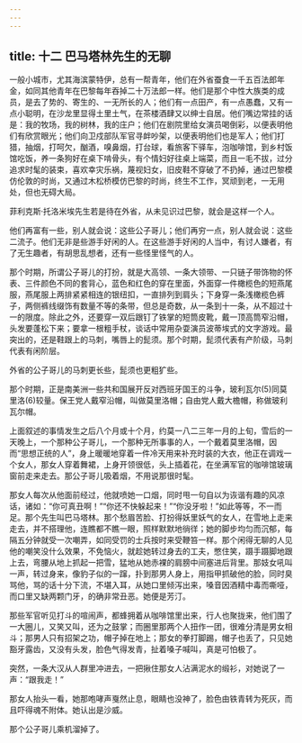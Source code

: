 ```yaml
---
---
---
```

title: 十二 巴马塔林先生的无聊
---





一般小城市，尤其海滨蒙特伊，总有一帮青年，他们在外省蚕食一千五百法郎年金，如同其他青年在巴黎每年吞掉二十万法郎一样。他们是那个中性大族类的成员，是去了势的、寄生的、一无所长的人；他们有一点田产，有一点愚蠢，又有一点小聪明，在沙龙里显得土里土气，在茶楼酒肆又以绅士自居。他们嘴边常挂的话是：我的牧场，我的树林，我的庄户；他们在剧院里给女演员喝倒彩，以便表明他们有欣赏眼光；他们向卫戍部队军官寻衅吵架，以便表明他们也是军人；他们打猎，抽烟，打呵欠，酗酒，嗅鼻烟，打台球，看旅客下驿车，泡咖啡馆，到乡村饭馆吃饭，养一条狗好在桌下啃骨头，有个情妇好往桌上端菜，而且一毛不拔，过分追求时髦的装束，喜欢幸灾乐祸，蔑视妇女，旧皮鞋不穿破了不扔掉，通过巴黎模仿伦敦的时尚，又通过木松桥模仿巴黎的时尚，终生不工作，冥顽到老，一无用处，但也无碍大局。

菲利克斯·托洛米埃先生若是待在外省，从未见识过巴黎，就会是这样一个人。

他们再富有一些，别人就会说：这些公子哥儿；他们再穷一点，别人就会说：这些二流子。他们无非是些游手好闲的人。在这些游手好闲的人当中，有讨人嫌者，有了无生趣者，有胡思乱想者，还有一些怪里怪气的人。

那个时期，所谓公子哥儿的打扮，就是大高领、一条大领带、一只链子带饰物的怀表、三件颜色不同的套背心，蓝色和红色的穿在里面，外面穿一件橄榄色的短燕尾服，燕尾服上两排紧紧相连的银纽扣，一直排列到肩头；下身穿一条浅橄榄色裤子，两侧裤线缀饰有数量不等的条带，但总是奇数，从一条到十一条，从不超过十一的限度。除此之外，还要穿一双后跟钉了铁掌的短筒皮靴，戴一顶高筒窄沿帽，头发要蓬松下来；要拿一根粗手杖，谈话中常用杂耍演员波蒂埃式的文字游戏。最突出的，还是鞋跟上的马刺，嘴唇上的髭须。那个时期，髭须代表有产阶级，马刺代表有闲阶层。

外省的公子哥儿的马刺更长些，髭须也更粗犷些。

那个时期，正是南美洲一些共和国展开反对西班牙国王的斗争，玻利瓦尔(5)同莫里洛(6)较量。保王党人戴窄沿帽，叫做莫里洛帽；自由党人戴大檐帽，称做玻利瓦尔帽。

上面叙述的事情发生之后八个月或十个月，约莫一八二三年一月的上旬，雪后的一天晚上，一个那种公子哥儿，一个那种无所事事的人，一个戴着莫里洛帽，因而“思想正统的人”，身上暖暖地穿着一件冷天用来补充时装的大衣，他正在调戏一个女人，那女人穿着舞裙，上身开领很低，头上插着花，在坐满军官的咖啡馆玻璃窗前走来走去。那公子哥儿吸着烟，不用说那很时髦。

那女人每次从他面前经过，他就喷她一口烟，同时甩一句自以为诙谐有趣的风凉话，诸如：“你可真丑啊！”“你还不快躲起来！”“你没牙啦！”如此等等，不一而足。那个先生叫巴马塔林。那个愁眉苦脸、打扮得妖里妖气的女人，在雪地上走来走去，并不搭理他，连瞧都不瞧一眼，照样默默地徜徉；她的脚步均匀而沉郁，每隔五分钟就受一次嘲弄，如同受罚的士兵按时来受鞭笞一样。那个闲得无聊的人见他的嘲笑没什么效果，不免恼火，就趁她转过身去的工夫，憋住笑，蹑手蹑脚地跟上去，弯腰从地上抓起一把雪，猛地从她赤裸的肩膀中间塞进后背里。那妓女吼叫一声，转过身来，像豹子似的一蹿，扑到那男人身上，用指甲抓破他的脸，同时臭骂他，骂的话十分下流，不堪入耳，从她口里倾泻出来，嗓音因酒精中毒而嘶哑，而口里又缺两颗门牙，的确非常丑恶。她便是芳汀。

那些军官听见打斗的喧闹声，都蜂拥着从咖啡馆里出来，行人也聚拢来，他们围了一大圈儿，又笑又叫，还为之鼓掌；而圈里那两个人扭作一团，很难分清是男女相斗；那男人只有招架之功，帽子掉在地上；那女的拳打脚踢，帽子也丢了，只见她豁牙露齿，又没有头发，脸色气得发青，扯着嗓子喊叫，真是可怕极了。

突然，一条大汉从人群里冲进去，一把揪住那女人沾满泥水的缎衫，对她说了一声：“跟我走！”

那女人抬头一看，她那咆哮声戛然止息，眼睛也没神了，脸色由铁青转为死灰，而且吓得魂不附体。她认出是沙威。

那个公子哥儿乘机溜掉了。